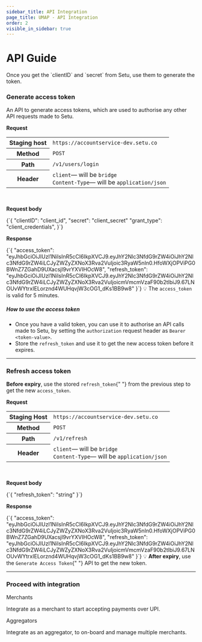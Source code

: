 ```yaml
---
sidebar_title: API Integration
page_title: UMAP - API Integration
order: 2
visible_in_sidebar: true
---
```


# API Guide

<p>
    Once you get the `clientID` and `secret` from Setu, use them to generate the token.
</p>

### Generate access token

An API to generate access tokens, which are used to authorise any other API requests made to Setu.

**Request**

<table>
    <tr>
        <th>Staging host</th>
        <td>
            <code>https://accountservice-dev.setu.co</code>
        </td>
    </tr>
    <tr>
        <th>Method</th>
        <td>
            <code>POST</code>
        </td>
    </tr>
    <tr>
        <th>Path</th>
        <td>
            <code>/v1/users/login</code>
        </td>
    </tr>
    <tr>
        <th>Header</th>
        <td>
            <code>client</code>— will be <code>bridge</code>
            <br />
            <code>Content-Type</code>— will be <code>application/json</code>
        </td>
    </tr>
</table>

<br />

**Request body**

<CodeBlockWithCopy language="json">
    {`{
  "clientID": "client_id",
  "secret": "client_secret"
  "grant_type": "client_credentials",
}`}
</CodeBlockWithCopy>

**Response**

<CodeBlockWithCopy language="json">
    {`{
  "access_token": "eyJhbGciOiJIUzI1NiIsInR5cCI6IkpXVCJ9.eyJhY2Nlc3NfdG9rZW4iOiJhY2Nlc3NfdG9rZW4iLCJyZWZyZXNoX3Rva2VuIjoic3RyaW5nIn0.HfoWXjOPViPG0BWnZ7ZGahD9UXacsjl9vrYXVIHOcW8",
  "refresh_token": "eyJhbGciOiJIUzI1NiIsInR5cCI6IkpXVCJ9.eyJhY2Nlc3NfdG9rZW4iOiJhY2Nlc3NfdG9rZW4iLCJyZWZyZXNoX3Rva2VuIjoicmVmcmVzaF90b2tlbiJ9.67LNOUvWYtrxIELorznd4WUHqvjW3cOG1_dKs1BB9w8"
}`}
</CodeBlockWithCopy>

<Callout type="tip">
    💡 The <code>access_token</code> is valid for 5 minutes.
</Callout>

<br/>

##### How to use the access token

-   Once you have a valid token, you can use it to authorise an API calls made to Setu, by setting the `authorization` request header as `Bearer <token-value>`.
-   Store the `refresh_token` and use it to get the new access token before it expires.

<hr class="primary" />

### Refresh access token

<p>
    <strong>Before expiry</strong>, use the stored <code>refresh_token</code>{" "}
    from the previous step to get the new <code>access_token</code>.
</p>

**Request**

<table>
    <tr>
        <th>Staging Host</th>
        <td>
            <code>https://accountservice-dev.setu.co</code>
        </td>
    </tr>
    <tr>
        <th>Method</th>
        <td>
            <code>POST</code>
        </td>
    </tr>
    <tr>
        <th>Path</th>
        <td>
            <code>/v1/refresh</code>
        </td>
    </tr>
    <tr>
        <th>Header</th>
        <td>
            <code>client</code>— will be <code>bridge</code>
            <br />
            <code>Content-Type</code>— will be <code>application/json</code>
        </td>
    </tr>
</table>

<br />

**Request body**

<CodeBlockWithCopy language="json">
    {`{
  "refresh_token": "string"
}`}
</CodeBlockWithCopy>

**Response**

<CodeBlockWithCopy language="json">
    {`{
  "access_token": "eyJhbGciOiJIUzI1NiIsInR5cCI6IkpXVCJ9.eyJhY2Nlc3NfdG9rZW4iOiJhY2Nlc3NfdG9rZW4iLCJyZWZyZXNoX3Rva2VuIjoic3RyaW5nIn0.HfoWXjOPViPG0BWnZ7ZGahD9UXacsjl9vrYXVIHOcW8",
  "refresh_token": "eyJhbGciOiJIUzI1NiIsInR5cCI6IkpXVCJ9.eyJhY2Nlc3NfdG9rZW4iOiJhY2Nlc3NfdG9rZW4iLCJyZWZyZXNoX3Rva2VuIjoicmVmcmVzaF90b2tlbiJ9.67LNOUvWYtrxIELorznd4WUHqvjW3cOG1_dKs1BB9w8"
}`}
</CodeBlockWithCopy>

<Callout type="tip">
    💡 <strong>After expiry</strong>, use the <code>Generate Access Token</code>{" "}
    API to get the new token.
</Callout>

<hr class="primary" />

### Proceed with integration

<Row>
    <Portion desktopSpan="half">
        <Card padding="small" shape="rounded">
            <Link href="/payments/umap/api-integration/merchants">
                Merchants
            </Link>
            <p>Integrate as a merchant to start accepting payments over UPI.</p>
        </Card>
    </Portion>
    <Portion desktopSpan="half">
        <Card padding="small" shape="rounded">
            <Link href="/payments/umap/api-integration/aggregators">
                Aggregators
            </Link>
            <p>Integrate as an aggregator, to on-board and manage multiple merchants.</p>
        </Card>
    </Portion>
</Row>

<WasPageHelpful />
